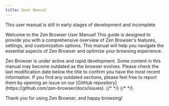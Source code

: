 ```yaml
---
title: User Manual
---
```



<Callout type='none'>
  This user manual is still in early stages of development and incomplete
</Callout>

Welcome to the Zen Browser User Manual! This guide is designed to provide you with a comprehensive overview of Zen Browser's features, settings, and customization options. This manual will help you navigate the essential aspects of Zen Browser and optimize your browsing experience.

<Callout type="warn" title="Important Notice">
  Zen Browser is under active and rapid development. Some content in this manual may become outdated as the browser evolves. Please check the last modification date below the title to confirm you have the most recent information. If you find any outdated sections, please feel free to report them by opening an issue on our [GitHub repository](https://github.com/zen-browser/docs/issues).
</Callout>

<Cards>
  <Card 
    title="URL Bar" 
    description="Smart navigation with persistent input memory"
    href="/user-manual/urlbar"
  />
  <Card 
    title="Workspaces" 
    description="Organize tabs by projects with custom containers" 
    href="/user-manual/workspaces"
  />
  <Card 
    title="Compact Mode" 
    description="Minimalistic interface for focused browsing" 
    href="/user-manual/compact-mode"
  />
  <Card
    title="Extensions"
    description="Customize Zen Browser with extensions"
    href="/user-manual/extensions"
  />
  <Card 
    title="Glance" 
    description="Preview websites on top of your current tab" 
    href="/user-manual/glance"
  />
  <Card 
    title="Bookmarks" 
    description="Managing bookmarks in Zen"
    href="/user-manual/bookmarks"
  />
  <Card 
    title="Picture-in-Picture" 
    description="Watch videos in a separate window"
    href="/user-manual/pip"
  />
  {/* <Card 
    title="History" 
    description="Managing browsing history in Zen"
    href="/user-manual/history"
  /> */}
  {/* <Card 
    title="Sidebar" 
    description="Using Firefox Sidebar in Zen"
    href="/user-manual/sidebar"
  /> */}
  <Card 
    title="Web Panel (deprecated)" 
    description="Side panel for quick access to web apps" 
    href="/user-manual/webpanel"
  />
</Cards>

Thank you for using Zen Browser, and happy browsing!
